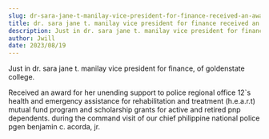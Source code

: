 ```yaml
---
slug: dr-sara-jane-t-manilay-vice-president-for-finance-received-an-award
title: dr. sara jane t. manilay vice president for finance received an award
description: Just in dr. sara jane t. manilay vice president for finance, of goldenstate college.
author: Jwill
date: 2023/08/19
---
```


Just in dr. sara jane t. manilay vice president for finance, of goldenstate college.

Received an award for her unending support to police regional office 12`s health and emergency assistance for rehabilitation and treatment (h.e.a.r.t) mutual fund program and scholarship grants for active and retired pnp dependents. during the command visit of our chief philippine national police pgen benjamin c. acorda, jr.